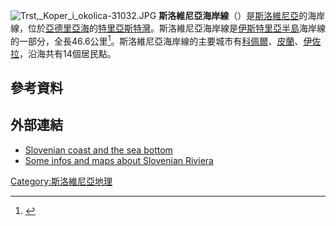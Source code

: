 {{expand|time=2016-02-29T16:08:35+00:00}}
[[File:Trst,_Koper_i_okolica-31032.JPG|thumbnail]]
'''斯洛維尼亞海岸線'''（{{lang-sl|Slovenska obala}}）是[[斯洛維尼亞|斯洛維尼亞]]的海岸線，位於[[亞德里亞海|亞德里亞海]]的[[特里亞斯特灣|特里亞斯特灣]]。斯洛維尼亞海岸線是[[伊斯特里亞半島|伊斯特里亞半島]]海岸線的一部分，全長46.6公里<ref>{{Cite web |url=https://www.cia.gov/library/publications/the-world-factbook/geos/si.html |title=The World Factbook by CIA |access-date=2016-02-29 |archive-date=2020-04-24 |archive-url=https://web.archive.org/web/20200424112304/https://www.cia.gov/library/publications/the-world-factbook/geos/si.html |dead-url=no }}</ref>。斯洛維尼亞海岸線的主要城市有[[科佩爾|科佩爾]]、[[皮蘭|皮蘭]]、[[伊佐拉_(斯洛維尼亞)|伊佐拉]]，沿海共有14個居民點。

==參考資料==
{{Reflist}}

==外部連結==
{{Commons category|Slovenian Riviera}}
*[http://www.obala.com Slovenian coast and the sea bottom] {{Wayback|url=http://www.obala.com/ |date=20201111234209 }}
*[http://www.burger.si/Obala/Obala_SkicaENG.htm Some infos and maps about Slovenian Riviera] {{Wayback|url=http://www.burger.si/Obala/Obala_SkicaENG.htm |date=20191023161856 }}
{{coord|45|33|N|13|44|E|display=title}}

[[Category:斯洛維尼亞地理|Category:斯洛維尼亞地理]]